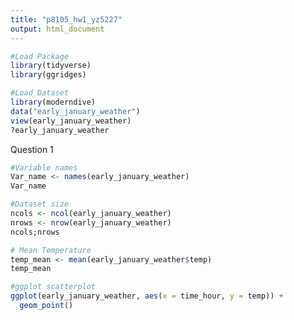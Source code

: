 ```yaml
---
title: "p8105_hw1_yz5227"
output: html_document
---
```


```r
#Load Package 
library(tidyverse)
library(ggridges)
```

```r
#Load Dataset
library(moderndive)
data("early_january_weather")
view(early_january_weather)
?early_january_weather
```
Question 1
```r
#Variable names
Var_name <- names(early_january_weather)
Var_name
```
```r
#Dataset size
ncols <- ncol(early_january_weather)
nrows <- nrow(early_january_weather)
ncols;nrows
```
```r
# Mean Temperature
temp_mean <- mean(early_january_weather$temp)
temp_mean
```
```r
#ggplot scatterplot
ggplot(early_january_weather, aes(x = time_hour, y = temp)) + 
  geom_point()
```

